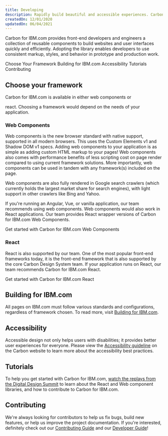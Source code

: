 ```yaml
---
title: Developing
description: Rapidly build beautiful and accessible experiences. Carbon for IBM.com contains all the resources you need to get started.
createdOn: 12/01/2020
updatedOn: 06/04/2021
---
```



<PageDescription>

Carbon for IBM.com provides front-end developers and engineers a collection of reusable components to build websites and
user interfaces quickly and efficiently. Adopting the library enables developers to use consistent markup, styles, and
behavior in prototype and production work.

</PageDescription>

<AnchorLinks>
<AnchorLink>Choose Your Framework</AnchorLink>
<AnchorLink>Building for IBM.com</AnchorLink>
<AnchorLink>Accessibility</AnchorLink>
<AnchorLink>Tutorials</AnchorLink>
<AnchorLink>Contributing</AnchorLink>
</AnchorLinks>

## Choose your framework

Carbon for IBM.com is available in either <Link to="/developing/frameworks/web-components">web components</Link> or 
<Link to="/developing/frameworks/react">react</Link>. Choosing a framework would depend on the needs of 
your application. 

### Web Components

Web components is the new browser standard with native support, supported in all modern browsers. This uses the Custom 
Elements v1 and Shadow DOM v1 specs. Adding web components to your application is as simple as adding custom HTML markup 
to your pages! Web components also comes with performance benefits of less scripting cost on page render compared to 
using current framework solutions. More importantly, web components can be used in tandem with any framework(s) included
on the page. 

Web components are also fully rendered in Google search crawlers (which currently holds the largest market share for 
search engines), with light support in other crawlers like Bing and Yahoo. 

If you're running an Angular, Vue, or vanilla application, our team recommends using web components. Web components 
would also work in React applications. Our team provides <Link to="/developing/frameworks/web-components#react-wrapper">React wrapper</Link> 
versions of Carbon for IBM.com Web Components. 

<p>
<Link to="/developing/frameworks/web-components">Get started with Carbon for IBM.com Web Components</Link>
</p>

### React 

React is also supported by our team. One of the most popular front-end frameworks today, it is the front-end framework 
that is also supported by the core Carbon Design System team. If your application runs on React, our team recommends 
Carbon for IBM.com React. 

<p>
<Link to="/developing/frameworks/react">Get started with Carbon for IBM.com React</Link>
</p>  

## Building for IBM.com

All pages on IBM.com must follow various standards and configurations, regardless of framework chosen. To read more,
visit [Building for IBM.com](https://github.com/carbon-design-system/carbon-for-ibm-dotcom/blob/master/docs/building-for-ibm-dotcom.md).

## Accessibility

Accessible design not only helps users with disabilities; it provides better user experiences for everyone. 
Please view the <a href="https://www.carbondesignsystem.com/guidelines/accessibility/overview" target="_blank">Accessibility guideline</a> 
on the Carbon website to learn more about the accessibility best practices.

## Tutorials

To help you get started with Carbon for IBM.com, [watch the replays from the Digital Design Summit](https://ec.yourlearning.ibm.com/w3/series/10148614?layout=grid) 
to learn about the React and Web component libraries, and how to contribute to Carbon for IBM.com.

## Contributing

We're always looking for contributors to help us fix bugs, build new features, or help us improve the project
documentation. If you're interested, definitely check out our
[Contributing Guide](https://github.com/carbon-design-system/carbon-for-ibm-dotcom/blob/master/.github/CONTRIBUTING.md) and
our [Developer Guide](https://github.com/carbon-design-system/carbon-for-ibm-dotcom/blob/master/docs/developing.md)!
